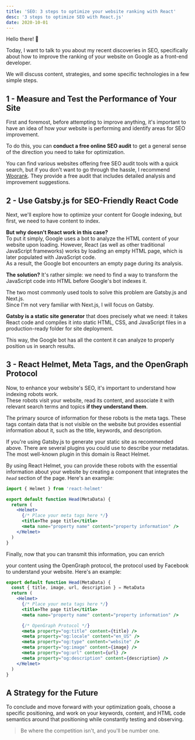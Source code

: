 ```yaml
---
title: 'SEO: 3 steps to optimize your website ranking with React'
desc: '3 steps to optimize SEO with React.js'
date: 2020-10-01
---
```


Hello there! 👋

Today, I want to talk to you about my recent discoveries in SEO, specifically about how to improve the ranking of your website on Google as a front-end developer.

We will discuss content, strategies, and some specific technologies in a few simple steps.

## 1 - Measure and Test the Performance of Your Site

First and foremost, before attempting to improve anything, it's important to have an idea of how your website is performing and identify areas for SEO improvement.

To do this, you can **conduct a free online SEO audit** to get a general sense of the direction you need to take for optimization.

You can find various websites offering free SEO audit tools with a quick search, but if you don't want to go through the hassle, I recommend [Woorank](https://www.woorank.com/en). They provide a free audit that includes detailed analysis and improvement suggestions.

## 2 - Use Gatsby.js for SEO-Friendly React Code

Next, we'll explore how to optimize your content for Google indexing, but first, we need to have content to index.

**But why doesn't React work in this case?**  
To put it simply, Google uses a bot to analyze the HTML content of your website upon loading. However, React (as well as other traditional JavaScript frameworks) works by loading an empty HTML page, which is later populated with JavaScript code.  
As a result, the Google bot encounters an empty page during its analysis.

**The solution?** It's rather simple: we need to find a way to transform the JavaScript code into HTML before Google's bot indexes it.

The two most commonly used tools to solve this problem are Gatsby.js and Next.js.  
Since I'm not very familiar with Next.js, I will focus on Gatsby.

**Gatsby is a static site generator** that does precisely what we need: it takes React code and compiles it into static HTML, CSS, and JavaScript files in a production-ready folder for site deployment.

This way, the Google bot has all the content it can analyze to properly position us in search results.

## 3 - React Helmet, Meta Tags, and the OpenGraph Protocol

Now, to enhance your website's SEO, it's important to understand how indexing robots work.  
These robots visit your website, read its content, and associate it with relevant search terms and topics **if they understand them**.

The primary source of information for these robots is the meta tags.
These tags contain data that is not visible on the website but provides essential information about it, such as the title, keywords, and description.

If you're using Gatsby.js to generate your static site as recommended above. There are several plugins you could use to describe your metadatas. The most well-known plugin in this domain is React Helmet.

By using React Helmet, you can provide these robots with the essential information about your website by creating a component that integrates the _`head`_ section of the page. Here's an example:

```jsx
import { Helmet } from 'react-helmet'

export default function Head(MetaData) {
  return (
    <Helmet>
      {/* Place your meta tags here */}
      <title>The page title</title>
      <meta name="property name" content="property information" />
    </Helmet>
  )
}
```

Finally, now that you can transmit this information, you can enrich

your content using the OpenGraph protocol, the protocol used by Facebook to understand your website. Here's an example:

```jsx
export default function Head(MetaData) {
  const { title, image, url, description } = MetaData
  return (
    <Helmet>
      {/* Place your meta tags here */}
      <title>The page title</title>
      <meta name="property name" content="property information" />

      {/* OpenGraph Protocol */}
      <meta property="og:title" content={title} />
      <meta property="og:locale" content="en_US" />
      <meta property="og:type" content="website" />
      <meta property="og:image" content={image} />
      <meta property="og:url" content={url} />
      <meta property="og:description" content={description} />
    </Helmet>
  )
}
```

## A Strategy for the Future

To conclude and move forward with your optimization goals, choose a specific positioning, and work on your keywords, content, and HTML code semantics around that positioning while constantly testing and observing.

> Be where the competition isn't, and you'll be number one.
